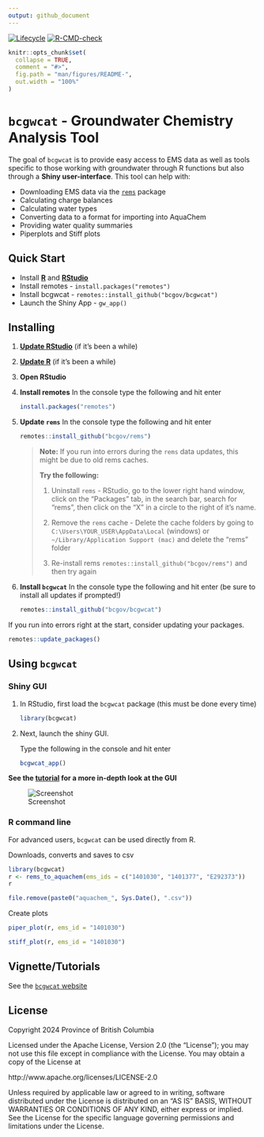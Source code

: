 ```yaml
---
output: github_document
---
```

<!-- badges: start -->
[![Lifecycle](https://img.shields.io/badge/Lifecycle-Maturing-007EC6)](https://github.com/bcgov/repomountie/blob/master/doc/lifecycle-badges.md)
[![R-CMD-check](https://github.com/bcgov/bcgwcat/actions/workflows/R-CMD-check.yaml/badge.svg)](https://github.com/bcgov/bcgwcat/actions/workflows/R-CMD-check.yaml)
<!-- badges: end -->

<!-- README.md is generated from README.Rmd. Please edit that file -->

```r
knitr::opts_chunk$set(
  collapse = TRUE,
  comment = "#>",
  fig.path = "man/figures/README-",
  out.width = "100%"
)
```
# `bcgwcat` - Groundwater Chemistry Analysis Tool

The goal of `bcgwcat` is to provide easy access to EMS data as well as
tools specific to those working with groundwater through R functions but
also through a **Shiny user-interface**. This tool can help with:

- Downloading EMS data via the [`rems`](http://github.com/bcgov/rems) package
- Calculating charge balances
- Calculating water types
- Converting data to a format for importing into AquaChem
- Providing water quality summaries
- Piperplots and Stiff plots

## Quick Start

- Install [**R**](https://cloud.r-project.org/) and [**RStudio**](https://rstudio.com/)
- Install remotes - `install.packages("remotes")`
- Install bcgwcat - `remotes::install_github("bcgov/bcgwcat")`
- Launch the Shiny App - `gw_app()`


## Installing

1. [**Update RStudio**](https://rstudio.com/) (if it's been a while)
2. [**Update R**](https://cloud.r-project.org/) (if it's been a while)
3. **Open RStudio**
4. **Install remotes** In the console type the following and hit enter

     ```r
     install.packages("remotes")
     ```
5. **Update `rems`** In the console type the following and hit enter

     ```r
     remotes::install_github("bcgov/rems")
     ```
     
    > **Note:** If you run into errors during the `rems` data updates, this might 
    > be due to old rems caches. 
    > 
    > **Try the following:** 
    >  1. Uninstall `rems` - RStudio, go to the lower right hand window, click 
    >     on the "Packages" tab, in the search bar, search for "rems", then 
    >     click on the "X" in a circle to the right of it's name.
    > 
    > 2. Remove the `rems` cache - Delete the cache folders by going to 
    >    `C:\Users\YOUR_USER\AppData\Local` (windows) or 
    >    `~/Library/Application Support (mac)` and delete the "rems" folder
    > 
    > 3. Re-install rems `remotes::install_github("bcgov/rems")` and 
    >    then try again

     
6. **Install `bcgwcat`** In the console type the following and hit enter 
(be sure to install all updates if prompted!)
  
    ```r
    remotes::install_github("bcgov/bcgwcat")
    ```

If you run into errors right at the start, consider updating your packages.

```r
remotes::update_packages()
```

  
## Using `bcgwcat`

### Shiny GUI

1. In RStudio, first load the `bcgwcat` package (this must be done every time)

    ```r
    library(bcgwcat)
    ```

2. Next, launch the shiny GUI. 

    Type the following in the console and hit enter

    ```r
    bcgwcat_app()
    ```
    
**See the [tutorial](https://bcgov.github.io/bcgwcat/articles/bcgwcat.html) for a more in-depth look at the GUI**

![Screenshot](figures/up-to-date.png)


### R command line

For advanced users, `bcgwcat` can be used directly from R.

Downloads, converts and saves to csv
 
```r
library(bcgwcat)
r <- rems_to_aquachem(ems_ids = c("1401030", "1401377", "E292373"))
r
```

```r
file.remove(paste0("aquachem_", Sys.Date(), ".csv"))
```

Create plots

```r
piper_plot(r, ems_id = "1401030")
```

```r
stiff_plot(r, ems_id = "1401030")
```


## Vignette/Tutorials

See the [`bcgwcat` website](https://bcgov.github.io/bcgwcat)

## License

Copyright 2024 Province of British Columbia

Licensed under the Apache License, Version 2.0 (the "License");
you may not use this file except in compliance with the License.
You may obtain a copy of the License at

http://www.apache.org/licenses/LICENSE-2.0

Unless required by applicable law or agreed to in writing, software
distributed under the License is distributed on an "AS IS" BASIS,
WITHOUT WARRANTIES OR CONDITIONS OF ANY KIND, either express or implied.
See the License for the specific language governing permissions and
limitations under the License.